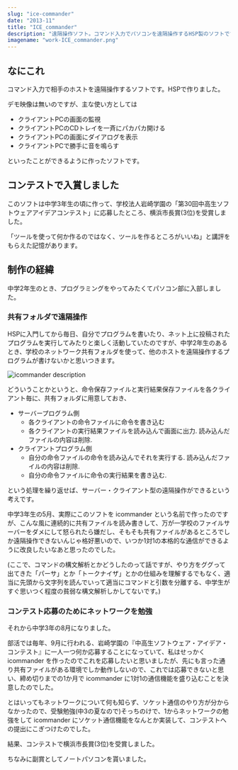 ```yaml
---
slug: "ice-commander"
date: "2013-11"
title: "ICE_commander"
description: "遠隔操作ソフト。コマンド入力でパソコンを遠隔操作するHSP製のソフトです。中3の頃に第30回中高生ソフトウェアアイデアコンテストで横浜市長賞を受賞しました。"
imagename: "work-ICE_commander.png"
---
```


## なにこれ

コマンド入力で相手のホストを遠隔操作するソフトです。HSPで作りました。

デモ映像は無いのですが、主な使い方としては

- クライアントPCの画面の監視
- クライアントPCのCDトレイを一斉にパカパカ開ける
- クライアントPCの画面にダイアログを表示
- クライアントPCで勝手に音を鳴らす

といったことができるように作ったソフトです。

## コンテストで入賞しました

このソフトは中学3年生の頃に作って、学校法人岩崎学園の「第30回中高生ソフトウェアアイデアコンテスト」に応募したところ、横浜市長賞(3位)を受賞しました。

「ツールを使って何か作るのではなく、ツールを作るところがいいね」と講評をもらえた記憶があります。

## 制作の経緯

中学2年生のとき、プログラミングをやってみたくてパソコン部に入部しました。

### 共有フォルダで遠隔操作

HSPに入門してから毎日、自分でプログラムを書いたり、ネット上に投稿されたプログラムを実行してみたりと楽しく活動していたのですが、中学2年生のあるとき、学校のネットワーク共有フォルダを使って、他のホストを遠隔操作するプログラムが書けないかと思いつきます。

![icommander description](./work-ICE_commander-icommander.png)

どういうことかというと、命令保存ファイルと実行結果保存ファイルを各クライアント毎に、共有フォルダに用意しておき、

- サーバープログラム側
  - 各クライアントの命令ファイルに命令を書き込む
  - 各クライアントの実行結果ファイルを読み込んで画面に出力. 読み込んだファイルの内容は削除.
- クライアントプログラム側
  - 自分の命令ファイルの命令を読み込んでそれを実行する. 読み込んだファイルの内容は削除.
  - 自分の命令ファイルに命令の実行結果を書き込む.

という処理を繰り返せば、サーバー・クライアント型の遠隔操作ができるという考えです。

中学3年生の5月、実際にこのソフトを icommander という名前で作ったのですが、こんな風に連続的に共有ファイルを読み書きして、万が一学校のファイルサーバーをダメにして怒られたら嫌だし、そもそも共有ファイルがあるところでしか遠隔操作できないんじゃ格好悪いので、いつか1対1の本格的な通信ができるように改良したいなあと思ったのでした。

(ここで、コマンドの構文解析とかどうしたのって話ですが、やり方をググって出てきた「パーサ」とか「トークナイザ」とかの仕組みを理解するでもなく、適当に先頭から文字列を読んでいって適当にコマンドと引数を分離する、中学生がすぐ思いつく程度の貧弱な構文解析しかしてないです。)

### コンテスト応募のためにネットワークを勉強

それから中学3年の8月になりました。

部活では毎年、9月に行われる、岩崎学園の『中高生ソフトウェア・アイデア・コンテスト』に一人一つ何か応募することになっていて、私はせっかく icommander を作ったのでこれを応募したいと思いましたが、先にも言った通り共有ファイルがある環境でしか動作しないので、これでは応募できないと思い、締め切りまでの1か月で icommander に1対1の通信機能を盛り込むことを決意したのでした。

とはいってもネットワークについて何も知らず、ソケット通信のやり方が分からなかったので、受験勉強(中3の夏なので)そっちのけで、1からネットワークの勉強をして icommander にソケット通信機能をなんとか実装して、コンテストへの提出にこぎつけたのでした。

結果、コンテストで横浜市長賞(3位)を受賞しました。

ちなみに副賞としてノートパソコンを貰いました。
